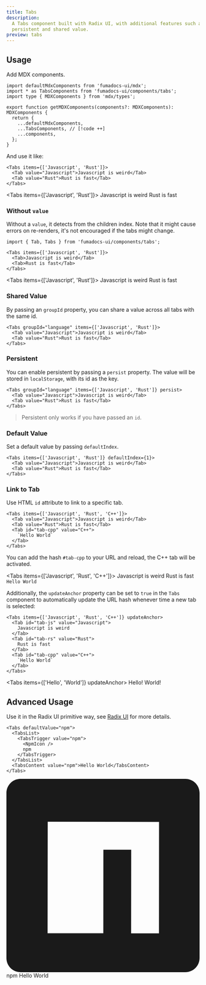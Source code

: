 ```yaml
---
title: Tabs
description:
  A Tabs component built with Radix UI, with additional features such as
  persistent and shared value.
preview: tabs
---
```


<Installation name="tabs" />

## Usage

Add MDX components.

```tsx title="mdx-components.tsx"
import defaultMdxComponents from 'fumadocs-ui/mdx';
import * as TabsComponents from 'fumadocs-ui/components/tabs';
import type { MDXComponents } from 'mdx/types';

export function getMDXComponents(components?: MDXComponents): MDXComponents {
  return {
    ...defaultMdxComponents,
    ...TabsComponents, // [!code ++]
    ...components,
  };
}
```

And use it like:

```mdx
<Tabs items={['Javascript', 'Rust']}>
  <Tab value="Javascript">Javascript is weird</Tab>
  <Tab value="Rust">Rust is fast</Tab>
</Tabs>
```

<Tabs items={['Javascript', 'Rust']}>
  <Tab value="Javascript">Javascript is weird</Tab>
  <Tab value="Rust">Rust is fast</Tab>
</Tabs>

### Without `value`

Without a `value`, it detects from the children index. Note that it might cause errors on re-renders, it's not encouraged if the tabs might change.

```mdx
import { Tab, Tabs } from 'fumadocs-ui/components/tabs';

<Tabs items={['Javascript', 'Rust']}>
  <Tab>Javascript is weird</Tab>
  <Tab>Rust is fast</Tab>
</Tabs>
```

<Tabs items={['Javascript', 'Rust']}>
  <Tab>Javascript is weird</Tab>
  <Tab>Rust is fast</Tab>
</Tabs>

### Shared Value

By passing an `groupId` property, you can share a value across all tabs with the same
id.

```mdx
<Tabs groupId="language" items={['Javascript', 'Rust']}>
  <Tab value="Javascript">Javascript is weird</Tab>
  <Tab value="Rust">Rust is fast</Tab>
</Tabs>
```

### Persistent

You can enable persistent by passing a `persist` property. The value will be
stored in `localStorage`, with its id as the key.

```mdx
<Tabs groupId="language" items={['Javascript', 'Rust']} persist>
  <Tab value="Javascript">Javascript is weird</Tab>
  <Tab value="Rust">Rust is fast</Tab>
</Tabs>
```

> Persistent only works if you have passed an `id`.

### Default Value

Set a default value by passing `defaultIndex`.

```mdx
<Tabs items={['Javascript', 'Rust']} defaultIndex={1}>
  <Tab value="Javascript">Javascript is weird</Tab>
  <Tab value="Rust">Rust is fast</Tab>
</Tabs>
```

### Link to Tab

Use HTML `id` attribute to link to a specific tab.

```mdx
<Tabs items={['Javascript', 'Rust', 'C++']}>
  <Tab value="Javascript">Javascript is weird</Tab>
  <Tab value="Rust">Rust is fast</Tab>
  <Tab id="tab-cpp" value="C++">
    `Hello World`
  </Tab>
</Tabs>
```

You can add the hash `#tab-cpp` to your URL and reload, the C++ tab will be activated.

<Tabs items={['Javascript', 'Rust', 'C++']}>
  <Tab value="Javascript">Javascript is weird</Tab>
  <Tab value="Rust">Rust is fast</Tab>
  <Tab id="tab-cpp" value="C++">
    `Hello World`
  </Tab>
</Tabs>

Additionally, the `updateAnchor` property can be set to `true` in the `Tabs` component
to automatically update the URL hash whenever time a new tab is selected:

```mdx
<Tabs items={['Javascript', 'Rust', 'C++']} updateAnchor>
  <Tab id="tab-js" value="Javascript">
    Javascript is weird
  </Tab>
  <Tab id="tab-rs" value="Rust">
    Rust is fast
  </Tab>
  <Tab id="tab-cpp" value="C++">
    `Hello World`
  </Tab>
</Tabs>
```

<UrlBar />

<Tabs items={['Hello', 'World']} updateAnchor>
  <Tab id="tab-hello" value="Hello">
    Hello!
  </Tab>
  <Tab id="tab-world" value="World">
    World!
  </Tab>
</Tabs>

## Advanced Usage

Use it in the Radix UI primitive way, see [Radix UI](https://radix-ui.com/primitives/docs/components/tabs) for more details.

```mdx
<Tabs defaultValue="npm">
  <TabsList>
    <TabsTrigger value="npm">
      <NpmIcon />
      npm
    </TabsTrigger>
  </TabsList>
  <TabsContent value="npm">Hello World</TabsContent>
</Tabs>
```

<Tabs defaultValue="npm">
  <TabsList>
    <TabsTrigger value="npm">
      <svg role="img" viewBox="0 0 24 24" xmlns="http://www.w3.org/2000/svg">
        <title>npm</title>
        <path
          fill="currentColor"
          d="M1.763 0C.786 0 0 .786 0 1.763v20.474C0 23.214.786 24 1.763 24h20.474c.977 0 1.763-.786 1.763-1.763V1.763C24 .786 23.214 0 22.237 0zM5.13 5.323l13.837.019-.009 13.836h-3.464l.01-10.382h-3.456L12.04 19.17H5.113z"
        />
      </svg>
      npm
    </TabsTrigger>
  </TabsList>
  <TabsContent value="npm">Hello World</TabsContent>
</Tabs>
